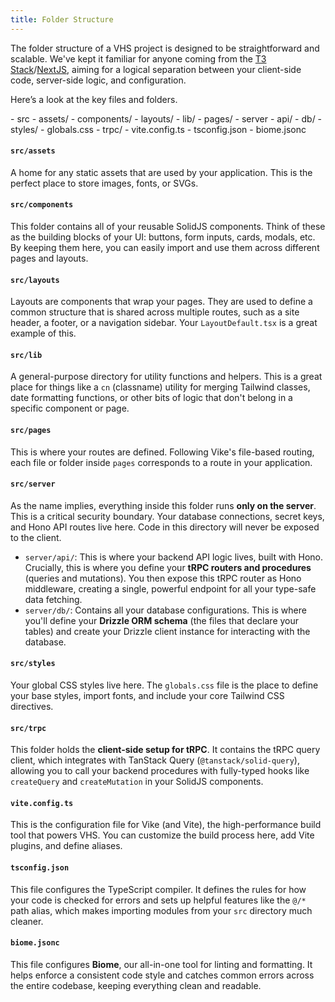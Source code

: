 ```yaml
---
title: Folder Structure
---
```


The folder structure of a VHS project is designed to be straightforward and scalable. We've kept it familiar for anyone coming from the [T3 Stack](https://create.t3.gg)/[NextJS](https://nextjs.org), aiming for a logical separation between your client-side code, server-side logic, and configuration.

Here’s a look at the key files and folders.


<FileTree>
- src
  - assets/
  - components/
  - layouts/
  - lib/
  - pages/
  - server
    - api/
    - db/
  - styles/
    - globals.css
  - trpc/
- vite.config.ts
- tsconfig.json
- biome.jsonc
</FileTree>



#### `src/assets`

A home for any static assets that are used by your application. This is the perfect place to store images, fonts, or SVGs.

#### `src/components`

This folder contains all of your reusable SolidJS components. Think of these as the building blocks of your UI: buttons, form inputs, cards, modals, etc. By keeping them here, you can easily import and use them across different pages and layouts.

#### `src/layouts`

Layouts are components that wrap your pages. They are used to define a common structure that is shared across multiple routes, such as a site header, a footer, or a navigation sidebar. Your `LayoutDefault.tsx` is a great example of this.

#### `src/lib`

A general-purpose directory for utility functions and helpers. This is a great place for things like a `cn` (classname) utility for merging Tailwind classes, date formatting functions, or other bits of logic that don't belong in a specific component or page.

#### `src/pages`

This is where your routes are defined. Following Vike's file-based routing, each file or folder inside `pages` corresponds to a route in your application. 

#### `src/server`

As the name implies, everything inside this folder runs **only on the server**. This is a critical security boundary. Your database connections, secret keys, and Hono API routes live here. Code in this directory will never be exposed to the client.

* `server/api/`: This is where your backend API logic lives, built with Hono. Crucially, this is where you define your **tRPC routers and procedures** (queries and mutations). You then expose this tRPC router as Hono middleware, creating a single, powerful endpoint for all your type-safe data fetching.
* `server/db/`: Contains all your database configurations. This is where you'll define your **Drizzle ORM schema** (the files that declare your tables) and create your Drizzle client instance for interacting with the database.



#### `src/styles`

Your global CSS styles live here. The `globals.css` file is the place to define your base styles, import fonts, and include your core Tailwind CSS directives.

#### `src/trpc`

This folder holds the **client-side setup for tRPC**. It contains the tRPC query client, which integrates with TanStack Query (`@tanstack/solid-query`), allowing you to call your backend procedures with fully-typed hooks like `createQuery` and `createMutation` in your SolidJS components.


#### `vite.config.ts`

This is the configuration file for Vike (and Vite), the high-performance build tool that powers VHS. You can customize the build process here, add Vite plugins, and define aliases.

#### `tsconfig.json`

This file configures the TypeScript compiler. It defines the rules for how your code is checked for errors and sets up helpful features like the `@/*` path alias, which makes importing modules from your `src` directory much cleaner.

#### `biome.jsonc`

This file configures **Biome**, our all-in-one tool for linting and formatting. It helps enforce a consistent code style and catches common errors across the entire codebase, keeping everything clean and readable.